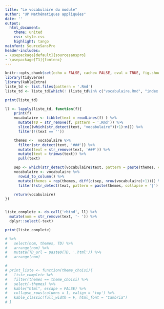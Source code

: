 ```yaml
---
title: "Le vocabulaire du module"
author: "UP Mathématiques appliquées"
date: ''
output:
  html_document:
    theme: united
    css: style.css
    highlight: tango
mainfont: SourceSansPro
header-includes:
- \usepackage[default]{sourcesanspro}
- \usepackage[T1]{fontenc}
---
```



```r
knitr::opts_chunk$set(echo = FALSE, cache= FALSE, eval = TRUE, fig.show='hide', message = FALSE, warning = FALSE, results = 'markup' )
library(tidyverse)
library(kableExtra)
liste_td <- list.files(pattern = '.Rmd')
liste_td <- liste_td[which(! (liste_td%in% c("vocabulaire.Rmd", "index.Rmd")))]

print(liste_td)

ll <- lapply(liste_td, function(f){
    print(f)
    vocabulaire <- tibble(text = readLines(f) ) %>%
      mutate(TD = str_remove(f, pattern = '.Rmd')) %>%
      slice((which(str_detect(text, "vocabulaire"))+1):n()) %>%
      filter(!(text == ''))

    themes <-  vocabulaire %>%
      filter(str_detect(text, '###')) %>%
      mutate(text = str_remove(text, '###')) %>%
      mutate(text = trimws(text)) %>%
      pull(text)

    sep <- which(str_detect(vocabulaire$text, pattern = paste(themes, collapse = '|')))
    vocabulaire <- vocabulaire %>%
      rowid_to_column() %>%
      mutate(themes = rep(themes, diff(c(sep, nrow(vocabulaire)+1)))) %>%
      filter(!str_detect(text, pattern = paste(themes, collapse = '|') ) )

    return(vocabulaire)
})


liste_complete <- do.call('rbind', ll) %>% 
  mutate(nom = str_remove(text, '- ')) %>% 
  dplyr::select(-text)

print(liste_complete)

# %>%
#   select(nom, themes, TD) %>%
#   arrange(nom) %>%
#   mutate(TD_url = paste0(TD, '.html')) %>%
#   arrange(nom)

# 
# print_liste <- function(theme_choisi){
#   liste_complete %>%
#   filter(themes == theme_choisi) %>%
#   select(-themes) %>%
#   kable("html", escape = FALSE) %>%
#   collapse_rows(columns = 1, valign = 'top') %>%
#   kable_classic(full_width = F, html_font = "Cambria")
# }
```

# {.tabset .tabset-fade .tabset-pills}


<!-- ## Le vocabulaire du module -->

<!-- ```{r echo = FALSE, eval = TRUE, results='markup'} -->
<!-- liste_complete <- liste_complete %>% -->
<!--   mutate(TD = cell_spec(TD, "html", link = TD_url)) %>%  -->
<!--   select(-TD_url) -->



<!-- ``` -->


<!-- ### Commandes R -->

<!-- ```{r commandes_R, echo = FALSE, eval = TRUE, results='markup'} -->

<!-- print_liste('Commandes R') -->
<!-- ``` -->




<!-- ### Environnement R -->

<!-- ```{r env_R, echo = FALSE, eval = TRUE, results='markup'} -->
<!-- print_liste('Environnement R') -->
<!-- ``` -->


<!-- ### Statistique -->

<!-- ```{r stat, echo = FALSE, eval = TRUE, results='markup'} -->
<!-- print_liste('Statistique')  -->
<!-- ``` -->

